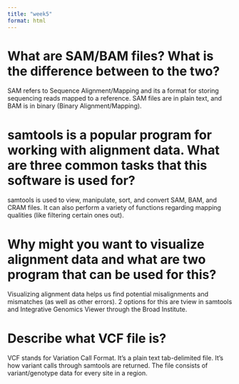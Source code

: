 ```yaml
---
title: "week5"
format: html
---
```


# What are SAM/BAM files? What is the difference between to the two?
SAM refers to Sequence Alignment/Mapping and its a format for storing sequencing reads mapped to a reference. SAM files are in plain text, and BAM is in binary (Binary Alignment/Mapping).

# samtools is a popular program for working with alignment data. What are three common tasks that this software is used for?
samtools is used to view, manipulate, sort, and convert SAM, BAM, and CRAM files. It can also perform a variety of functions regarding mapping qualities (like filtering certain ones out).

# Why might you want to visualize alignment data and what are two program that can be used for this?
Visualizing alignment data helps us find potential misalignments and mismatches (as well as other errors). 2 options for this are tview in samtools and Integrative Genomics Viewer through the Broad Institute. 

# Describe what VCF file is?
VCF stands for Variation Call Format. It's a plain text tab-delimited file. It's how variant calls through samtools are returned. The file consists of variant/genotype data for every site in a region. 